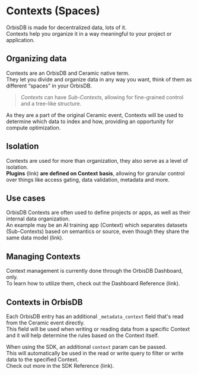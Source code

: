 # Contexts (Spaces)

OrbisDB is made for decentralized data, lots of it.\
Contexts help you organize it in a way meaningful to your project or application.

## Organizing data

Contexts are an OrbisDB and Ceramic native term.\
They let you divide and organize data in any way you want, think of them as different “spaces” in your OrbisDB.

> *Contexts* can have *Sub-Contexts*, allowing for fine-grained control and a tree-like structure.

As they are a part of the original Ceramic event, Contexts will be used to determine which data to index and how, providing an opportunity for compute optimization.

## Isolation

Contexts are used for more than organization, they also serve as a level of isolation.\
**Plugins** (link) **are defined on Context** **basis**, allowing for granular control over things like access gating, data validation, metadata and more.

## Use cases

OrbisDB Contexts are often used to define projects or apps, as well as their internal data organization.\
An example may be an AI training app (Context) which separates datasets (Sub-Contexts) based on semantics or source, even though they share the same data model (link).

## Managing Contexts

Context management is currently done through the OrbisDB Dashboard, only.\
To learn how to utilize them, check out the Dashboard Reference (link).

## Contexts in OrbisDB

Each OrbisDB entry has an additional `_metadata_context` field that's read from the Ceramic event directly. \
This field will be used when writing or reading data from a specific Context and it will help determine the rules based on the Context itself.

When using the SDK, an additional `context` param can be passed.\
This will automatically be used in the read or write query to filter or write data to the specified Context.\
Check out more in the SDK Reference (link).